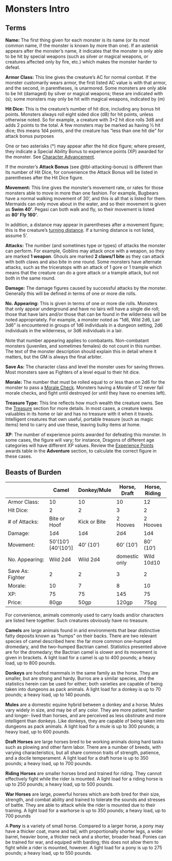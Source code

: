 # Monsters Intro

## Terms

**Name:** The first thing given for each monster is its name (or its most common name, if the monster is known by more than one). If an asterisk appears after the monster's name, it indicates that the monster is only able to be hit by special weapons (such as silver or magical weapons, or creatures affected only by fire, etc.) which makes the monster harder to defeat.

**Armor Class:** This line gives the creature's AC for normal combat. If the monster customarily wears armor, the first listed AC value is with that armor, and the second, in parentheses, is unarmored. Some monsters are only able to be hit (damaged) by silver or magical weapons; these are indicated with (s); some monsters may only be hit with magical weapons, indicated by (m)

**Hit Dice:** This is the creature’s number of hit dice,
including any bonus hit points. Monsters always roll
eight sided dice (d8) for hit points, unless otherwise
noted. So for example, a creature with 3+2 hit dice
rolls 3d8 and adds 2 points to the total. A few monsters
may be marked as having ½ hit dice; this means 1d4
points, and the creature has "less than one hit die" for
attack bonus purposes

One or two asterisks (*) may appear after the hit dice figure; where present, they indicate a Special Ability Bonus to experience points (XP) awarded for the monster. See [Character Advancement](advancement.qmd#advancement).

If the monster's **Attack Bonus** (see @tbl-attacking-bonus) is different than its number of Hit Dice, for convenience the Attack Bonus will be listed in parentheses after the Hit Dice figure.

**Movement:** This line gives the monster's movement rate, or rates for those monsters able to move in more than one fashion. For example, Bugbears have a normal walking movement of 30', and this is all that is listed for them. Mermaids can only move about in the water, and so their movement is given as **Swim 40'**. Pegasi can both walk and fly, so their movement is listed as **80' Fly 160'**.

In addition, a distance may appear in parentheses after a movement figure; this is the creature's [turning distance](combat.qmd#maneuverability). If a turning distance is not listed, assume 5'.

**Attacks:** The number (and sometimes type or types) of attacks the monster can perform. For example, Goblins may attack once with a weapon, so they are marked **1 weapon**. Ghouls are marked **2 claws/1 bite** as they can attack with both claws and also bite in one round. Some monsters have alternate
attacks, such as the triceratops with an attack of 1 gore
or 1 trample which means that the creature can do a
gore attack or a trample attack, but not both in the
same round.

**Damage:** The damage figures caused by successful attacks by the monster. Generally this will be defined in terms of one or more die rolls.

**No. Appearing:** This is given in terms of one or more die rolls. Monsters that only appear underground and have no lairs will have a single die roll; those that have lairs and/or those that can be found in the wilderness will be noted appropriately. For example, a monster noted as "1d6, Wild 2d6, Lair 3d6" is encountered in groups of 1d6 individuals in a dungeon setting, 2d6 individuals in the wilderness, or 3d6 individuals in a lair.

Note that number appearing applies to combatants. Non-combatant monsters (juveniles, and sometimes females) do not count in this number. The text of the monster description should explain this in detail where it matters, but the GM is always the final arbiter.

**Save As:** The character class and level the monster uses for saving throws. Most monsters save as Fighters of a level equal to their hit dice.

**Morale:** The number that must be rolled equal to or less than on 2d6 for the monster to pass a [Morale Check](combat.qmd#morale). Monsters having a Morale of 12 never fail morale checks, and fight until destroyed (or until they have no enemies left). 

**Treasure Type:** This line reflects how much wealth the creature owns. See the [Treasure](treasure.qmd#treasure-types) section for more details. In most cases, a creature keeps valuables in its home or lair and has no treasure with it when it travels. Intelligent creatures that own useful, portable treasure (such as magic items) tend to carry and use these, leaving bulky items at home.

**XP**: The number of experience points awarded for defeating this monster. In some cases, the figure will vary; for instance, Dragons of different age categories will have different XP values. Review the [Experience Points](advancement.qmd#experience-points-xp) awards table in the **Adventure** section, to calculate the correct figure in these cases.


## Beasts of Burden


::: {.table-responsive}

|                   | Camel               | Donkey/Mule  | Horse, Draft     | Horse, Riding     | Horse, War    | Pony          | Pony, War     | 
|-------------------|---------------------|--------------|------------------|-------------------|---------------|---------------|---------------|
| Armor Class:      | 10                  | 10           | 10               | 12                | 12            | 10            | 12            | 
| Hit Dice:         | 2                   | 2            | 3                | 2                 | 3             | 2             | 2             | 
| \# of Attacks:    | Bite or Hoof        | Kick or Bite | 2 Hooves         | 2 Hooves          | 2 Hooves      | 2 Hooves      | 2 Hooves      | 
| Damage:           | 1d4                 | 1d4          | 2d4              | 1d4               | 2d4           | 1d4           | 1d4           | 
| Movement:         | 50'(10') [40'(10')] | 40' (10')    | 60' (10')        | 80' (10')         | 80' (10')     | 60' (10')     | 60' (10')     | 
| No. Appearing:    | Wild 2d4            | Wild 2d4     | domestic only    | Wild 10d10        | domestic only | Wild 2d4      | domestic only | 
| Save As: Fighter  | 2                   | 2            | 3                | 2                 | 3             | 2             | 2             | 
| Morale:           | 10                  | 7            | 8                | 10                | 15            | 10            | 15            | 
| XP:               | 75                  | 75           | 145              | 75                | 145           | 75            | 95            |
| Price:            | 80gp                | 50gp         | 120gp            | 75pg              | 200gp         | 50gp          | 80gp          |          

:::


For convenience, animals commonly used to carry loads and/or characters are listed here together. Such creatures obviously have no treasure.

**Camels** are large animals found in arid environments that bear distinctive fatty deposits known as "humps" on
their backs. There are two relevant species of camel
described here: the far more common one-humped
dromedary, and the two-humped Bactrian camel.
Statistics presented above are for the dromedary; the
Bactrian camel is slower and its movement is given in
brackets. A light load for a camel is up to 400 pounds;
a heavy load, up to 800 pounds.

**Donkeys** are hoofed mammals in the same family as
the horse. They are smaller, but are strong and hardy.
Burros are a similar species, and the statistics herein can
be used for either; both varieties are capable of being
taken into dungeons as pack animals. A light load for a
donkey is up to 70 pounds; a heavy load, up to 140
pounds.

**Mules** are a domestic equine hybrid between a donkey
and a horse. Mules vary widely in size, and may be of
any color. They are more patient, hardier and longer-
lived than horses, and are perceived as less obstinate
and more intelligent than donkeys. Like donkeys, they
are capable of being taken into dungeons as pack
animals. A light load for a mule is up to 300 pounds; a
heavy load, up to 600 pounds.

**Draft Horses** are large horses bred to be working
animals doing hard tasks such as plowing and other
farm labor. There are a number of breeds, with varying
characteristics, but all share common traits of strength,
patience, and a docile temperament. A light load for a
draft horse is up to 350 pounds; a heavy load, up to
700 pounds.

**Riding Horses** are smaller horses bred and trained for
riding. They cannot effectively fight while the rider is
mounted. A light load for a riding horse is up to 250
pounds; a heavy load, up to 500 pounds.

**War Horses** are large, powerful horses which are both
bred for their size, strength, and combat ability and
trained to tolerate the sounds and stresses of battle.
They are able to attack while the rider is mounted due
to their training. A light load for a warhorse is up to
350 pounds; a heavy load, up to 700 pounds

A **Pony** is a variety of small horse. Compared to a
larger horse, a pony may have a thicker coat, mane and
tail, with proportionally shorter legs, a wider barrel,
heavier bone, a thicker neck and a shorter, broader
head. Ponies can be trained for war, and equiped with barding; this does not
allow them to fight while a rider is mounted, however.
A light load for a pony is up to 275 pounds; a heavy
load, up to 550 pounds.